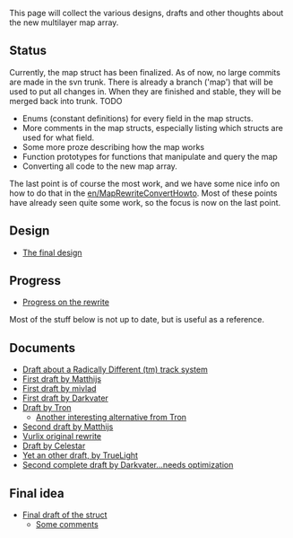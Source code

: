 This page will collect the various designs, drafts and other thoughts about the new multilayer map array.

==Status==
Currently, the map struct has been finalized. As of now, no large commits are made in the svn trunk. There is already a branch ('map') that will be used to put all changes in. When they are finished and stable, they will be merged back into trunk.
TODO
* Enums (constant definitions) for every field in the map structs.
* More comments in the map structs, especially listing which structs are used for what field.
* Some more proze describing how the map works
* Function prototypes for functions that manipulate and query the map
* Converting all code to the new map array.

The last point is of course the most work, and we have some nice info on how to do that in the [[en/MapRewriteConvertHowto]]. Most of these points have already seen quite some work, so the focus is now on the last point.

==Design==
*[[en/Archive/Development/MapRewriteDesign|The final design]]

==Progress==
*[[en/MapRewriteProgress|Progress on the rewrite]]


Most of the stuff below is not up to date, but is useful as a reference.

==Documents==
*[[en/Archive/Development/MapRewriteMatthijsTracks|Draft about a Radically Different (tm) track system]]
*[[en/Archive/Development/MapRewriteMatthijsFirst|First draft by Matthijs]]
*[[en/Archive/Development/Miscellaneous suggestions/MapRewriteMivladFirst|First draft by mivlad]]
*[[en/Archive/Development/MapRewriteDarkvaterFirst|First draft by Darkvater]]
*[[en/Archive/Development/MapRewriteTron|Draft by Tron]]
**[[en/Archive/Development/MapRewriteTron2| Another interesting alternative from Tron]]
*[[en/Archive/Development/MapRewriteMatthijsSecond|Second draft by Matthijs]]
*[[en/Archive/Development/MapRewriteVurlix|Vurlix original rewrite]]
*[[en/Archive/Development/Miscellaneous suggestions/MapRewriteCelestar|Draft by Celestar]]
*[[en/Archive/Development/MapRewriteTruelight|Yet an other draft, by TrueLight]]
*[[en/Archive/Development/MapReWriteDarkvater|Second complete draft by Darkvater...needs optimization]]

==Final idea==
*[[en/Archive/Development/MapReWriteFinal|Final draft of the struct]]
**[[en/Archive/Development/Miscellaneous suggestions/MapReWriteComments|Some comments]]